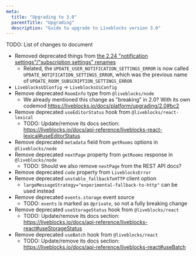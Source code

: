 ```yaml
---
meta:
  title: "Upgrading to 3.0"
  parentTitle: "Upgrading"
  description: "Guide to upgrade to Liveblocks version 3.0"
---
```


TODO: List of changes to document

- Removed deprecated things from
  [the 2.24 "notification settings"/"subscription settings" renames](https://liveblocks.io/docs/platform/upgrading/2.24)
  - Related, the `UPDATE_USER_NOTIFICATION_SETTINGS_ERROR` is now called
    `UPDATE_NOTIFICATION_SETTINGS_ERROR`, which was the previous name of
    `UPDATE_ROOM_SUBSCRIPTION_SETTINGS_ERROR`
- `LiveblocksUIConfig` → `LiveblocksUiConfig`
- Remove deprecated `RoomInfo` type from `@liveblocks/node`
  - We already mentioned this change as "breaking" in 2.0? With its own codemod
    https://liveblocks.io/docs/platform/upgrading/2.0#bc2
- Remove deprecated `useEditorStatus` hook from `@liveblocks/react-lexical`
  - TODO: Update/remove its docs section:
    https://liveblocks.io/docs/api-reference/liveblocks-react-lexical#useEditorStatus
- Remove deprecated `metadata` field from `getRooms` options in
  `@liveblocks/node`
- Remove deprecated `nextPage` property from `getRooms` response in
  `@liveblocks/node`
  - TODO: Should we also remove `nextPage` from the REST API docs?
- Remove deprecated `code` property from `LiveblocksError`
- Remove deprecated `unstable_fallbackToHTTP` client option
  - `largeMessageStrategy="experimental-fallback-to-http"` can be used instead
- Remove deprecated `events.storage` event source
  - TODO: `events` is marked as `@private`, so not a fully breaking change
- Remove deprecated `useStorageStatus` hook from `@liveblocks/react`
  - TODO: Update/remove its docs section:
    https://liveblocks.io/docs/api-reference/liveblocks-react#useStorageStatus
- Remove deprecated `useBatch` hook from `@liveblocks/react`
  - TODO: Update/remove its docs section:
    https://liveblocks.io/docs/api-reference/liveblocks-react#useBatch
